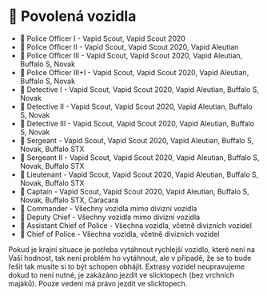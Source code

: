 
# 🚓 Povolená vozidla

- 👮 Police Officer I - Vapid Scout, Vapid Scout 2020
- 👮 Police Officer II - Vapid Scout, Vapid Scout 2020, Vapid Aleutian
- 👮 Police Officer III - Vapid Scout, Vapid Scout 2020, Vapid Aleutian, Buffalo S, Novak
- 👮 Police Officer III+I - Vapid Scout, Vapid Scout 2020, Vapid Aleutian, Buffalo S, Novak
- 👮 Detective I - Vapid Scout, Vapid Scout 2020, Vapid Aleutian, Buffalo S, Novak
- 👮 Detective II - Vapid Scout, Vapid Scout 2020, Vapid Aleutian, Buffalo S, Novak
- 👮 Detective III - Vapid Scout, Vapid Scout 2020, Vapid Aleutian, Buffalo S, Novak
- 👮 Sergeant - Vapid Scout, Vapid Scout 2020, Vapid Aleutian, Buffalo S, Novak, Buffalo STX
- 👮 Sergeant II - Vapid Scout, Vapid Scout 2020, Vapid Aleutian, Buffalo S, Novak, Buffalo STX
- 👮 Lieutenant - Vapid Scout, Vapid Scout 2020, Vapid Aleutian, Buffalo S, Novak, Buffalo STX
- 👮 Captain - Vapid Scout, Vapid Scout 2020, Vapid Aleutian, Buffalo S, Novak, Buffalo STX, Caracara
- 👮 Commander - Všechny vozidla mimo divizní vozidla
- 👮 Deputy Chief - Všechny vozidla mimo divizní vozidla
- 👮 Assistant Chief of Police - Všechna vozidla, včetně divizních vozidel
- 👮 Chief of Police - Všechna vozidla, včetně divizních vozidel

<Callout type="info" emoji="ℹ️">
  Pokud je krajní situace je potřeba vytáhnout rychlejší vozidlo, které není na Vaší hodnost, tak není problém ho vytáhnout, ale v případě, že se to bude řešit tak musíte si to být schopen obhájit. Extrasy vozidel neupravujeme dokud to není nutné, je zakázáno jezdit ve slicktopech (bez vrchních majáků). Pouze vedení má právo jezdit ve slicktopech.
</Callout>
